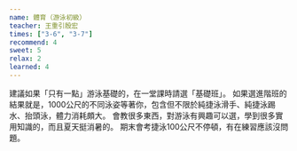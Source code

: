```yaml
---
name: 體育（游泳初級）
teacher: 王重引殷宏
times: ["3-6", "3-7"]
recommend: 4
sweet: 5
relax: 2
learned: 4
---
```

建議如果「只有一點」游泳基礎的，在一堂課時請選「基礎班」。
如果選進階班的結果就是，1000公尺的不同泳姿等著你，包含但不限於純捷泳滑手、純捷泳踢水、抬頭泳，體力消耗頗大。
會教很多東西，對游泳有興趣可以選，學到很多實用知識的，而且夏天挺消暑的。
期末會考捷泳100公尺不停頓，有在練習應該沒問題。
